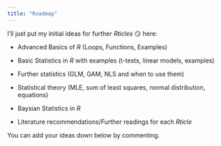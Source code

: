 ```yaml
---
title: "Roadmap"
---
```


I'll just put my initial ideas for further *Rticles* 😏 here:

-   Advanced Basics of $R$ (Loops, Functions, Examples)

-   Basic Statistics in $R$ with examples (t-tests, linear models, examples)

-   Further statistics (GLM, GAM, NLS and when to use them)

-   Statistical theory (MLE, sum of least squares, normal distribution, equations)

-   Baysian Statistics in $R$

-   Literature recommendations/Further readings for each *Rticle*

You can add your ideas down below by commenting.

<script src="https://utteranc.es/client.js"
        repo="soekni/Special-Rcology"
        issue-term="pathname"
        theme="github-light"
        crossorigin="anonymous"
        async>
</script>
